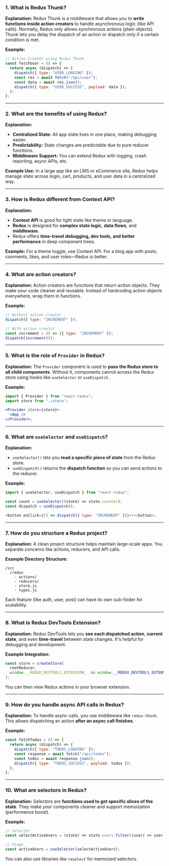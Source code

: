 ### 1. **What is Redux Thunk?**

**Explanation:**
Redux Thunk is a middleware that allows you to **write functions inside action creators** to handle asynchronous logic (like API calls). Normally, Redux only allows synchronous actions (plain objects). Thunk lets you delay the dispatch of an action or dispatch only if a certain condition is met.

**Example:**

```js
// Action Creator using Redux Thunk
const fetchUser = () => {
  return async (dispatch) => {
    dispatch({ type: "USER_LOADING" });
    const res = await fetch("/api/user");
    const data = await res.json();
    dispatch({ type: "USER_SUCCESS", payload: data });
  };
};
```

---

### 2. **What are the benefits of using Redux?**

**Explanation:**

- **Centralized State:** All app state lives in one place, making debugging easier.
- **Predictability:** State changes are predictable due to pure reducer functions.
- **Middleware Support:** You can extend Redux with logging, crash reporting, async APIs, etc.

**Example Use:** In a large app like an LMS or eCommerce site, Redux helps manage state across login, cart, products, and user data in a centralized way.

---

### 3. **How is Redux different from Context API?**

**Explanation:**

- **Context API** is good for light state like theme or language.
- **Redux** is designed for **complex state logic**, **data flows**, and **middleware**.
- Redux offers **time-travel debugging, dev tools, and better performance** in deep component trees.

**Example:**
For a theme toggle, use Context API.
For a blog app with posts, comments, likes, and user roles—Redux is better.

---

### 4. **What are action creators?**

**Explanation:**
Action creators are functions that return action objects. They make your code cleaner and reusable. Instead of hardcoding action objects everywhere, wrap them in functions.

**Example:**

```js
// Without action creator
dispatch({ type: "INCREMENT" });

// With action creator
const increment = () => ({ type: "INCREMENT" });
dispatch(increment());
```

---

### 5. **What is the role of `Provider` in Redux?**

**Explanation:**
The `Provider` component is used to **pass the Redux store to all child components**. Without it, components cannot access the Redux store using hooks like `useSelector` or `useDispatch`.

**Example:**

```jsx
import { Provider } from "react-redux";
import store from "./store";

<Provider store={store}>
  <App />
</Provider>;
```

---

### 6. **What are `useSelector` and `useDispatch`?**

**Explanation:**

- `useSelector()` lets you **read a specific piece of state** from the Redux store.
- `useDispatch()` returns the **dispatch function** so you can send actions to the reducer.

**Example:**

```js
import { useSelector, useDispatch } from "react-redux";

const count = useSelector((state) => state.counter);
const dispatch = useDispatch();

<button onClick={() => dispatch({ type: "INCREMENT" })}>+</button>;
```

---

### 7. **How do you structure a Redux project?**

**Explanation:**
A clean project structure helps maintain large-scale apps. You separate concerns like actions, reducers, and API calls.

**Example Directory Structure:**

```
/src
  /redux
    - actions/
    - reducers/
    - store.js
    - types.js
```

Each feature (like auth, user, post) can have its own sub-folder for scalability.

---

### 8. **What is Redux DevTools Extension?**

**Explanation:**
Redux DevTools lets you **see each dispatched action**, **current state**, and even **time-travel** between state changes. It's helpful for debugging and development.

**Example Integration:**

```js
const store = createStore(
  rootReducer,
  window.__REDUX_DEVTOOLS_EXTENSION__ && window.__REDUX_DEVTOOLS_EXTENSION__()
);
```

You can then view Redux actions in your browser extension.

---

### 9. **How do you handle async API calls in Redux?**

**Explanation:**
To handle async calls, you use middleware like `redux-thunk`. This allows dispatching an action **after an async call finishes**.

**Example:**

```js
const fetchTodos = () => {
  return async (dispatch) => {
    dispatch({ type: "TODOS_LOADING" });
    const response = await fetch("/api/todos");
    const todos = await response.json();
    dispatch({ type: "TODOS_SUCCESS", payload: todos });
  };
};
```

---

### 10. **What are selectors in Redux?**

**Explanation:**
Selectors are **functions used to get specific slices of the state**. They make your components cleaner and support memoization (performance boost).

**Example:**

```js
// Selector
const selectActiveUsers = (state) => state.users.filter((user) => user.active);

// Usage
const activeUsers = useSelector(selectActiveUsers);
```

You can also use libraries like `reselect` for memoized selectors.
